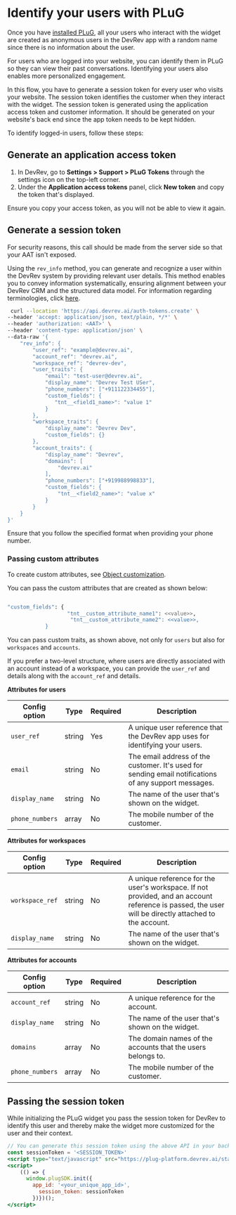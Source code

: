 # Identify your users with PLuG

Once you have [installed PLuG](./web-sdk-install), all your users who interact with the widget are created as anonymous users in the DevRev app with a random name since there is no information about the user.

For users who are logged into your website, you can identify them in PLuG so they can view their past conversations. Identifying your users also enables more personalized engagement.

In this flow, you have to generate a session token for every user who visits your website. The session token identifies the customer when they interact with the widget. The session token is generated using the application access token and customer information. It should be generated on your website's back end since the app token needs to be kept hidden.

To identify logged-in users, follow these steps:

## Generate an application access token

1. In DevRev, go to **Settings > Support > PLuG Tokens** through the settings icon on the top-left corner.
2. Under the **Application access tokens** panel, click **New token** and copy the token that's displayed.

<Callout intent="note">
Ensure you copy your access token, as you will not be able to view it again.
</Callout>

## Generate a session token

<Callout intent="note">
For security reasons, this call should be made from the server side so that your AAT isn't exposed.
</Callout>

Using the `rev_info` method, you can generate and recognize a user within the DevRev system by providing relevant user details. This method enables you to convey information systematically, ensuring alignment between your DevRev CRM and the structured data model. For information regarding terminologies, click [here](https://devrev.ai/docs/product/grow).

```bash
 curl --location 'https://api.devrev.ai/auth-tokens.create' \
--header 'accept: application/json, text/plain, */*' \
--header 'authorization: <AAT>' \
--header 'content-type: application/json' \
--data-raw '{
    "rev_info": {
        "user_ref": "example@devrev.ai",
        "account_ref": "devrev.ai",
        "workspace_ref": "devrev-dev",
        "user_traits": {
            "email": "test-user@devrev.ai",
            "display_name": "Devrev Test USer",
            "phone_numbers": ["+911122334455"],
            "custom_fields": {
               "tnt__<field1_name>": "value 1"
            }
        },
        "workspace_traits": {
            "display_name": "Devrev Dev",
            "custom_fields": {}
        },
        "account_traits": {
            "display_name": "Devrev",
            "domains": [
                "devrev.ai"
            ],
            "phone_numbers": ["+919988998833"],
            "custom_fields": {
                "tnt__<field2_name>": "value x"
            }
        }
    }
}'

 ```

<Callout intent="note">
Ensure that you follow the specified format when providing your phone number.
</Callout>

### Passing custom attributes

To create custom attributes, see [Object customization](https://devrev.ai/docs/product/object-customization).

You can pass the custom attributes that are created as shown below:
```bash

"custom_fields": {
                   "tnt__custom_attribute_name1": <<value>>,
                    "tnt__custom_attribute_name2": <<value>>,
            }

 ```

You can pass custom traits, as shown above, not only for `users` but also for `workspaces` and `accounts`.

If you prefer a two-level structure, where users are directly associated with an account instead of a workspace, you can provide the `user_ref` and details along with the `account_ref` and details.

**Attributes for users**

| Config option  | Type   | Required | Description                                                                                            |
| -------------- | ------ | -------- | ------------------------------------------------------------------------------------------------------ |
| `user_ref`     | string | Yes      | A unique user reference that the DevRev app uses for identifying your users.                           |
| `email`        | string | No       | The email address of the customer. It's used for sending email notifications of any support messages. |
| `display_name` | string | No       | The name of the user that's shown on the widget.                                                 |
| `phone_numbers` | array | No        | The mobile number of the customer.                                                                         |

**Attributes for workspaces**

| Config option  | Type   | Required | Description                                                                                            |
| -------------- | ------ | -------- | ------------------------------------------------------------------------------------------------------ |
|`workspace_ref` | string | No       | A unique reference for the user's workspace. If not provided, and an account reference is passed, the user will be directly attached to the account.|
| `display_name` | string | No       | The name of the user that's shown on the widget.                                                 |

**Attributes for accounts**

| Config option  | Type   | Required | Description                                                                                            |
| -------------- | ------ | -------- | ------------------------------------------------------------------------------------------------------ |
| `account_ref`  | string | No       | A unique reference for the account.                            |
| `display_name` | string | No       | The name of the user that's shown on the widget.                                                 |
| `domains`       | array | No       | The domain names of the accounts that the users belongs to.                                          |
| `phone_numbers` | array | No        | The mobile number of the customer.                                                                         |

## Passing the session token 

While initializing the PLuG widget you pass the session token for DevRev to identify this user and thereby make the widget more customized for the user and their context.

```jsx
// You can generate this session token using the above API in your backend
const sessionToken = '<SESSION_TOKEN>'
<script type="text/javascript" src="https://plug-platform.devrev.ai/static/plug.js"></script>
<script>
    (() => {
      window.plugSDK.init({
        app_id: '<your_unique_app_id>',
          session_token: sessionToken
        })})();
</script>
```
